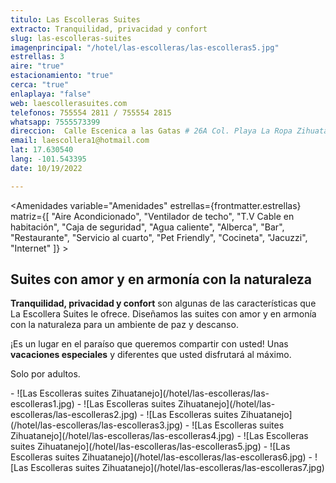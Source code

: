 ```yaml
---
titulo: Las Escolleras Suites
extracto: Tranquilidad, privacidad y confort
slug: las-escolleras-suites
imagenprincipal: "/hotel/las-escolleras/las-escolleras5.jpg"
estrellas: 3
aire: "true"
estacionamiento: "true"
cerca: "true"
enlaplaya: "false"
web: laescollerasuites.com
telefonos: 755554 2811 / 755554 2815
whatsapp: 7555573399
direccion:  Calle Escenica a las Gatas # 26A Col. Playa La Ropa Zihuatanejo
email: laescollera1@hotmail.com
lat: 17.630540
lang: -101.543395
date: 10/19/2022

---
```



<Amenidades variable="Amenidades" estrellas={frontmatter.estrellas} matriz={[ "Aire Acondicionado", "Ventilador de techo", "T.V Cable en habitación", "Caja de seguridad", "Agua caliente", "Alberca", "Bar", "Restaurante", "Servicio al cuarto", "Pet Friendly", "Cocineta", "Jacuzzi", "Internet" ]} > 


## Suites con amor y en armonía con la naturaleza

**Tranquilidad, privacidad y confort** son algunas de las características que La Escollera Suites le ofrece. Diseñamos las suites con amor y en armonía con la naturaleza para un ambiente de paz y descanso. 

¡Es un lugar en el paraíso que queremos compartir con usted! Unas **vacaciones especiales** y diferentes que usted disfrutará al máximo.

Solo por adultos. 


</Amenidades>

<Galeria>
-  ![Las Escolleras suites Zihuatanejo](/hotel/las-escolleras/las-escolleras1.jpg)
-  ![Las Escolleras suites Zihuatanejo](/hotel/las-escolleras/las-escolleras2.jpg)
-  ![Las Escolleras suites Zihuatanejo](/hotel/las-escolleras/las-escolleras3.jpg)
-  ![Las Escolleras suites Zihuatanejo](/hotel/las-escolleras/las-escolleras4.jpg)
-  ![Las Escolleras suites Zihuatanejo](/hotel/las-escolleras/las-escolleras5.jpg)
-  ![Las Escolleras suites Zihuatanejo](/hotel/las-escolleras/las-escolleras6.jpg)
-  ![Las Escolleras suites Zihuatanejo](/hotel/las-escolleras/las-escolleras7.jpg)

</Galeria>